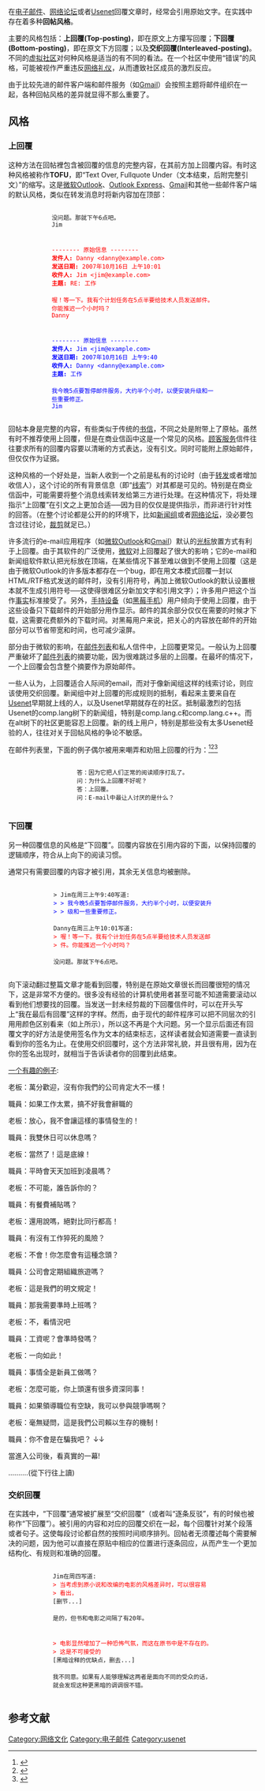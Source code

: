 在[[电子邮件|电子邮件]]、[[网络论坛|网络论坛]]或者[[Usenet|Usenet]]回覆文章时，经常会引用原始文字。在实践中存在着多种'''回帖风格'''。

主要的风格包括：'''上回覆(Top-posting)'''，即在原文上方攥写回覆；'''下回覆(Bottom-posting)'''，即在原文下方回覆；以及'''交织回覆(Interleaved-posting)'''。不同的[[虚拟社区|虚拟社区]]对何种风格是适当的有不同的看法。在一个社区中使用“错误”的风格，可能被视作严重违反[[网络礼仪|网络礼仪]]，从而遭致社区成员的激烈反应。

由于比较先进的邮件客户端和邮件服务（如[[Gmail|Gmail]]）会按照主题将邮件组织在一起，各种回帖风格的差异就显得不那么重要了。

== 风格 ==

=== 上回覆 ===

这种方法在回帖裡包含被回覆的信息的完整内容，在其前方加上回覆内容。有时这种风格被称作'''TOFU'''，即“Text Over, Fullquote Under（文本结束，后附完整引文）”的缩写。这是[[微软Outlook|微软Outlook]]、[[Outlook_Express|Outlook Express]]、[[Gmail|Gmail]]和其他一些邮件客户端的默认风格，类似在转发消息时将新内容加在顶部：

<div style="border:none; display:table; margin:auto;">
 没问题。那就下午6点吧。
 Jim
 
 <span style="color:red">
 -------- 原始信息 --------
 '''发件人:''' Danny <danny@example.com>
 '''发送日期:''' 2007年10月16日 上午10:01
 '''收件人:''' Jim <jim@example.com>
 '''主题:''' RE: 工作
 
 喔！等一下。我有个计划任务在5点半要给技术人员发送邮件。
 你能推迟一个小时吗？
 Danny
 </span> <span style="color:blue">
 
 -------- 原始信息 --------
 '''发件人:''' Jim <jim@example.com>
 '''发送日期:''' 2007年10月16日 上午9:40
 '''收件人:''' Danny <danny@example.com>
 '''主题:''' 工作
 
 我今晚5点要暂停邮件服务，大约半个小时，以便安装升级和一
 些重要修正。
 Jim
 </span>
</div>

回帖本身是完整的内容，有些类似于传统的[[书信|书信]]，不同之处是附带上了原帖。虽然有时不推荐使用上回覆，但是在商业信函中这是一个常见的风格。[[顾客服务|顾客服务]]信件往往要求所有的回覆内容要以清晰的方式表达，没有引文。同时可能附上原始邮件，但仅仅作为证据。

这种风格的一个好处是，当新人收到一个之前是私有的讨论时（由于[[电子邮件转发|转发]]或者增加收信人），这个讨论的所有背景信息（即“[[线索化讨论|线索]]”）对其都是可见的。特别是在商业信函中，可能需要将整个消息线索转发给第三方进行处理。在这种情况下，将处理指示“上回覆”在引文之上更加合适──因为目的仅仅是提供指示，而非进行针对性的回答。（在整个讨论都是公开的的环境下，比如[[新闻组|新闻组]]或者[[网络论坛|网络论坛]]，没必要包含过往讨论，[[#交织回覆|裁剪]]就足已。）

许多流行的e-mail应用程序（如[[微软Outlook|微软Outlook]]和[[Gmail|Gmail]]）默认的[[光标|光标]]放置方式有利于上回覆。由于其软件的广泛使用，[[微软|微软]]对上回覆起了很大的影响；它的e-mail和新闻组软件默认把光标放在顶端，在某些情况下甚至难以做到不使用上回覆（这是由于微软Outlook的许多版本都存在一个bug，即在用文本模式回覆一封以HTML/RTF格式发送的邮件时，没有引用符号，再加上微软Outlook的默认设置根本就不生成引用符号──这使得很难区分新加文字和引用文字）；许多用户把这个当作[[De_facto|事实]]标准接受了。另外，[[手持设备|手持设备]]（如[[黑莓手机|黑莓手机]]）用户倾向于使用上回覆，由于这些设备只下载邮件的开始部分用作显示。邮件的其余部分仅仅在需要的时候才下载，这需要花费额外的下载时间。对黑莓用户来说，把关心的内容放在邮件的开始部分可以节省带宽和时间，也可减少滚屏。

部分由于微软的影响，在[[邮件列表|邮件列表]]和私人信件中，上回覆更常见。一般认为上回覆严重破坏了[[邮件列表|邮件列表]]的摘要功能，因为很难跳过多层的上回覆。在最坏的情况下，一个上回覆会包含整个摘要作为原始邮件。

一些人认为，上回覆适合人际间的email，而对于像新闻组这样的线索讨论，则应该使用交织回覆。新闻组中对上回覆的形成规则的抵制，看起来主要来自在[[Usenet|Usenet]]早期就上线的人，以及Usenet早期就存在的社区。抵制最激烈的包括Usenet的comp.lang树下的新闻组，特别是comp.lang.c和comp.lang.c++。而在alt树下的社区更能容忍上回覆。新的线上用户，特别是那些没有太多Usenet经验的人，往往对关于回帖风格的争论不敏感。

在邮件列表里，下面的例子偶尔被用来嘲弄和劝阻上回覆的行为：<ref>{{Cite web |url=http://www.arm.linux.org.uk/mailinglists/etiquette.php |title=ARM Linux — Mailing Lists — Etiquette |accessdate=2008-09-15 |archive-date=2008-09-05 |archive-url=https://web.archive.org/web/20080905180428/http://www.arm.linux.org.uk/mailinglists/etiquette.php |dead-url=no }}</ref><ref>{{Cite web |url=http://www.idallen.com/topposting.html |title=Top Posting and Bottom Posting |accessdate=2008-09-15 |archive-date=2008-05-09 |archive-url=https://web.archive.org/web/20080509073756/http://www.idallen.com/topposting.html |dead-url=no }}</ref><ref>{{Cite web |url=http://what-is-what.com/what_is/top_posting.html |title=What is Top Posting? |accessdate=2008-09-15 |archive-date=2008-07-04 |archive-url=https://web.archive.org/web/20080704060721/http://what-is-what.com/what_is/top_posting.html |dead-url=no }}</ref>

<div style="border:none; display:table; margin:auto;">
 答：因为它把人们正常的阅读顺序打乱了。
 问：为什么上回覆不好呢？
 答：上回覆。
 问：E-mail中最让人讨厌的是什么？
</div>

=== 下回覆 ===

另一种回覆信息的风格是“下回覆”。回覆内容放在引用内容的下面，以保持回覆的逻辑顺序，符合从上向下的阅读习惯。

通常只有需要回覆的内容才被引用，其余无关信息均被删除。

<div style="border:none; display:table; margin:auto;"><span style="color:red">
 > Jim在周三上午9:40写道:</span><span style="color:blue">
 > > 我今晚5点要暂停邮件服务，大约半个小时，以便安装升
 > > 级和一些重要修正。</span>
 
 Danny在周三上午10:01写道:<span style="color:red">
 > 喔！等一下。我有个计划任务在5点半要给技术人员发送邮
 > 件。你能推迟一个小时吗？
 </span>
 没问题。那就下午6点吧。
</div>

向下滚动翻过整篇文章才能看到回覆，特别是在原始文章很长而回覆很短的情况下，这是非常不方便的。很多没有经验的计算机使用者甚至可能不知道需要滚动以看到他们想要找的回覆。当发送一封未经剪裁的下回覆信件时，可以在开头写上“我在最后有回覆”这样的字样。然而，由于现代的邮件程序可以把不同层次的引用用颜色区别看来（如上所示），所以这不再是个大问题。另一个显示后面还有回覆文字的好方法是使用签名作为文本的结束标志，这样读者就会知道需要一直读到看到你的签名为止。在使用交织回覆时，这个方法非常礼貌，并且很有用，因为在你的签名出现时，就相当于告诉读者你的回覆到此结束。



[http://www.kaixin001.com/diary/view.php?uid=246182&did=4274263 一个有趣的例子]:

老板：萬分歡迎，沒有你我們的公司肯定大不一樣！

職員：如果工作太累，搞不好我會辭職的

老板：放心，我不會讓這樣的事情發生的！

職員：我雙休日可以休息嗎？

老板：當然了！這是底線！

職員：平時會天天加班到凌晨嗎？

老板：不可能，誰告訴你的？

職員：有餐費補貼嗎？

老板：還用說嗎，絕對比同行都高！

職員：有沒有工作猝死的風險？

老板：不會！你怎麼會有這種念頭？

職員：公司會定期組織旅遊嗎？

老板：這是我們的明文規定！

職員：那我需要準時上班嗎？

老板：不，看情況吧

職員：工資呢？會準時發嗎？

老板：一向如此！

職員：事情全是新員工做嗎？

老板：怎麼可能，你上頭還有很多資深同事！

職員：如果領導職位有空缺，我可以參與競爭嗎啊？

老板：毫無疑問，這是我們公司賴以生存的機制！

職員：你不會是在騙我吧？ ↓↓ 

當進入公司後，看真實的一幕!

..........(從下行往上讀)

=== 交织回覆 ===

在实践中，“下回覆”通常被扩展至“交织回覆”（或者叫“逐条反驳”，有的时候也被称作“下回覆”）。被引用的内容和对应的回覆交织在一起，每个回覆针对某个段落或者句子。这使每段讨论都自然的按照时间顺序排列。回帖者无须覆述每个需要解决的问题，因为他可以直接在原贴中相应的位置进行逐条回应，从而产生一个更加结构化、有规则和准确的回覆。

<div style="border:none; display:table; margin:auto;">
 Jim在周四写道:<span style="color:red">
 > 当考虑到原小说和改编的电影的风格差异时，可以很容易
 > 看出，</span>
 [删节...]
 
 是的，但书和电影之间隔了有20年。
 
 <span style="color:red">
 > 电影显然增加了一种恐怖气氛，而这在原书中是不存在的。
 > 这是不可接受的</span>
 [黑暗诠释的优缺点，删去...]
 
 我不同意。如果有人能够理解这两者是面向不同的受众的话，
 就会发现这种更黑暗的调调很不错。
</div>

== 参考文献 ==
{{Reflist}}

[[Category:网络文化|Category:网络文化]]
[[Category:电子邮件|Category:电子邮件]]
[[Category:usenet|Category:usenet]]